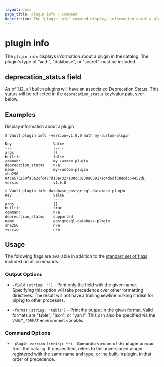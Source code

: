 ```yaml
---
layout: docs
page_title: plugin info - Command
description: The "plugin info" command displays information about a plugin in the catalog.
---
```


# plugin info

The `plugin info` displays information about a plugin in the catalog.
The plugin's type of "auth", "database", or "secret" must be included.

## deprecation_status field

As of 1.12, all builtin plugins will have an associated Deprecation
Status. This status will be reflected in the `deprecation_status` key/value
pair, seen below.

## Examples

Display information about a plugin

```shell-session
$ Vault plugin info -version=v1.0.0 auth my-custom-plugin

Key                   Value
---                   -----
args                  []
builtin               false
command               my-custom-plugin
deprecation_status    n/a
name                  my-custom-plugin
sha256                04ce575260fa3a2cfc477d13ac327108c50838a03917ec4d6df38ecdc64452d1
version               v1.0.0
```

```shell-session
$ Vault plugin info database postgresql-database-plugin
Key                   Value
---                   -----
args                  []
builtin               true
command               n/a
deprecation_status    supported
name                  postgresql-database-plugin
sha256                n/a
version               n/a
```

## Usage

The following flags are available in addition to the [standard set of
flags](/docs/commands) included on all commands.

### Output Options

- `-field` `(string: "")` - Print only the field with the given name. Specifying
  this option will take precedence over other formatting directives. The result
  will not have a trailing newline making it ideal for piping to other
  processes.

- `-format` `(string: "table")` - Print the output in the given format. Valid
  formats are "table", "json", or "yaml". This can also be specified via the
  `VAULT_FORMAT` environment variable.

### Command Options

- `-plugin-version` `(string: "")` - Semantic version of the plugin to read from
  the catalog. If unspecified, refers to the unversioned plugin registered with
  the same name and type, or the built-in plugin, in that order of precedence.
